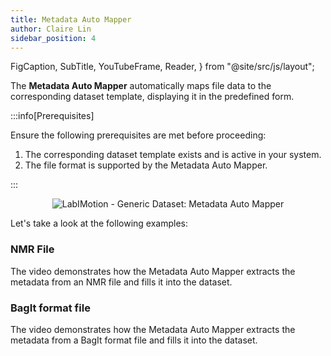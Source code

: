 ```yaml
---
title: Metadata Auto Mapper
author: Claire Lin
sidebar_position: 4
---
```


  FigCaption,
  SubTitle,
  YouTubeFrame,
  Reader,
} from "@site/src/js/layout";


<SubTitle text="Metadata Auto Mapper extract the metadata and fill into the dataset for you" />
<Reader text="User" />

The **Metadata Auto Mapper** automatically maps file data to the corresponding dataset template, displaying it in the predefined form.

:::info[Prerequisites]

Ensure the following prerequisites are met before proceeding:

1. The corresponding dataset template exists and is active in your system.
2. The file format is supported by the Metadata Auto Mapper.

:::

<p align="center">
  <img src={mapperConcept} alt="LabIMotion - Generic Dataset: Metadata Auto Mapper" />
  <FigCaption text="LabIMotion - Generic Dataset: Metadata Auto Mapper" />
</p>

Let's take a look at the following examples:

### NMR File

The video demonstrates how the Metadata Auto Mapper extracts the metadata from an NMR file and fills it into the dataset.

<YouTubeFrame
  src="https://www.youtube-nocookie.com/embed/dUSl0yTDTvk"
  title="Metadata Auto Mapper"
/>

<FigCaption text="Generic Dataset: Metadata Auto Mapper - NMR file data extraction" />

### BagIt format file

The video demonstrates how the Metadata Auto Mapper extracts the metadata from a BagIt format file and fills it into the dataset.

<YouTubeFrame
  src="https://www.youtube-nocookie.com/embed/OeY4ebfzfDg"
  title="Converter Metadata"
/>

<FigCaption text="Generic Dataset: Metadata Auto Mapper - BagIt file data extraction" />
